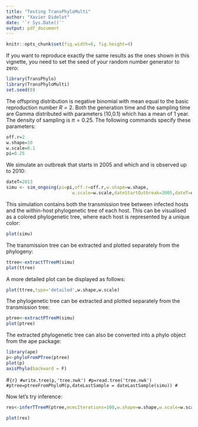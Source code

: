 ```yaml
---
title: "Testing TransPhyloMulti"
author: "Xavier Didelot"
date: '`r Sys.Date()`'
output: pdf_document
---
```

```r
knitr::opts_chunk$set(fig.width=6, fig.height=4) 
```

If you want to reproduce exactly the same results as the ones shown in this vignette, you need to set the seed of your random number generator to zero:
```r
library(TransPhylo)
library(TransPhyloMulti)
set.seed(0)
```

The offspring distribution is negative binomial with mean equal to the basic reproduction number $R=2$. Both the generation time and the sampling time are Gamma distributed with parameters (10,0.1) which has a mean of 1 year. The density of sampling is $\pi=0.25$. The following commands specify these parameters:
```r
off.r=2
w.shape=10
w.scale=0.1
pi=0.25
```

We simulate an outbreak that starts in 2005 and which and is observed up to 2010:

```r
dateT=2013
simu <- sim_ongoing(pi=pi,off.r=off.r,w.shape=w.shape,
                         w.scale=w.scale,dateStartOutbreak=2005,dateT=dateT,add.prob = 0.6,lm_const = 0.5,lm_rate = 0.5)
```

This simulation contains both the transmission tree between infected hosts and the within-host phylogenetic tree of each host. This can be visualised as a colored phylogenetic tree, where each host is represented by a unique color:

```r
plot(simu)
```

The transmission tree can be extracted and plotted separately from the phylogeny:

```r
ttree<-extractTTreeM(simu)
plot(ttree)
```

A more detailed plot can be displayed as follows:

```r
plot(ttree,type='detailed',w.shape,w.scale)
```

The phylogenetic tree can be extracted and plotted separately from the transmission tree:

```r
ptree<-extractPTreeM(simu)
plot(ptree)
```

The extracted phylogenetic tree can also be converted into a phylo object from the ape package:

```r
library(ape)
p<-phyloFromPTree(ptree)
plot(p)
axisPhylo(backward = F)
```


#```{r}
#write.tree(p,'tree.nwk')
#p=read.tree('tree.nwk')
#ptree=ptreeFromPhyloM(p,dateLastSample = dateLastSample(simu))
#```

Now let's try inference:

```r
res<-inferTTreeM(ptree,mcmcIterations=100,w.shape=w.shape,w.scale=w.scale,dateT=dateT,startPi=0.25,updatePi=T,startOff.r=2,updateOff.r=T,start_const=1,start_rate=1,updateconst = T,updaterate=T)
```

```r
plot(res)
```

